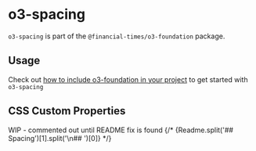 
<Meta title="Core/Professional/o3-foundation/o3-spacing/Readme" />

# o3-spacing

`o3-spacing` is part of the `@financial-times/o3-foundation` package.

## Usage

Check out [how to include o3-foundation in your project](?path=/docs/core-professional-o3-foundation-readme--jsx-documentation#usage) to get started with `o3-spacing`

## CSS Custom Properties

WIP - commented out until README fix is found
{/* <Markdown>{Readme.split('## Spacing')[1].split('\n## ')[0]}</Markdown> */}
